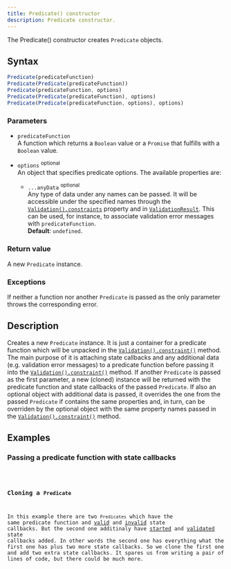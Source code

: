 ```yaml
---
title: Predicate() constructor
description: Predicate constructor.
---
```



The Predicate() constructor creates `Predicate` objects.

## Syntax

```js
Predicate(predicateFunction)
Predicate(Predicate(predicateFunction))
Predicate(predicateFunction, options)
Predicate(Predicate(predicateFunction), options)
Predicate(Predicate(predicateFunction, options), options)
```

### Parameters

- `predicateFunction`
<br/> A function which returns a `Boolean` value or a `Promise` that fulfills with a `Boolean` value.

- `options` <sup>optional</sup>
<br/> An object that specifies predicate options. The available properties are:

    - `...anyData` <sup>optional</sup>
    <br/> Any type of data under any names can be passed. It will be accessible under the specified names through the [`Validation().constraints`](/api/validation/instance-properties/constraints/) property and in [`ValidationResult`](/api/validation-result/). This can be used, for instance, to associate validation error messages with `predicateFunction`.
    <br/> **Default**: `undefined`.

### Return value

A new `Predicate` instance. 

### Exceptions

If neither a function nor another `Predicate` is passed as the only parameter throws the corresponding error.

## Description

Creates a new `Predicate` instance. It is just a container for a predicate function which will be unpacked in the [`Validation().constraint()`](/api/validation/instance-methods/constraint/) method. The main purpose of it is attaching state callbacks and any additional data (e.g. validation error messages) to a predicate function before passing it into the [`Validation().constraint()`](/api/validation/instance-methods/constraint/) method. If another `Predicate` is passed as the first parameter, a new (cloned) instance will be returned with the predicate function and state callbacks of the passed `Predicate`. If also an optional object with additional data is passed, it overrides the one from the passed `Predicate` if contains the same properties and, in turn, can be overriden by the optional object with the same property names passed in the [`Validation().constraint()`](/api/validation/instance-methods/constraint/#parameters) method.

## Examples

### Passing a predicate function with state callbacks

<Code code={passCallbacksExample} lang='js' />

### Cloning a `Predicate`

In this example there are two `Predicates` which have the same predicate function and [valid](/api/predicate/instance-methods/valid/) and [invalid](/api/predicate/instance-methods/invalid/) state callbacks. But the second one additinaly have [started](/api/predicate/instance-methods/started/) and [validated](/api/predicate/instance-methods/validated/) state callbacks added. In other words the second one has everything what the first one has plus two more state callbacks. So we clone the first one and add two extra state callbacks. It spares us from writing a pair of lines of code, but there could be much more.

<Code code={clonePredicateExample} lang='js' />